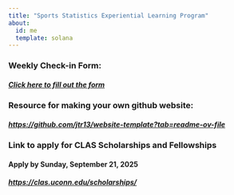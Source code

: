 ```yaml
---
title: "Sports Statistics Experiential Learning Program"
about:
  id: me
  template: solana
---
```


:::{#me}

### Weekly Check-in Form:
##### [Click here to fill out the form](https://forms.cloud.microsoft/r/nDbsedT3dH)

### Resource for making your own github website:
##### <https://github.com/jtr13/website-template?tab=readme-ov-file>

### Link to apply for CLAS Scholarships and Fellowships
#### Apply by Sunday, September 21, 2025
##### <https://clas.uconn.edu/scholarships/>

:::

